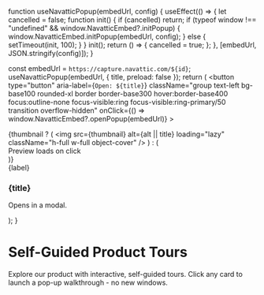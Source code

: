 
function useNavatticPopup(embedUrl, config) {
  useEffect(() => {
    let cancelled = false;
    function init() {
      if (cancelled) return;
      if (typeof window !== "undefined" && window.NavatticEmbed?.initPopup) {
        window.NavatticEmbed.initPopup(embedUrl, config);
      } else {
        setTimeout(init, 100);
      }
    }
    init();
    return () => { cancelled = true; };
  }, [embedUrl, JSON.stringify(config)]);
}

  const embedUrl = `https://capture.navattic.com/${id}`;
  useNavatticPopup(embedUrl, { title, preload: false });
  return (
    <button
      type="button"
      aria-label={`Open: ${title}`}
      className="group text-left bg-base100 rounded-xl border border-base300 hover:border-base400 focus:outline-none focus-visible:ring focus-visible:ring-primary/50 transition overflow-hidden"
      onClick={() => window.NavatticEmbed?.openPopup(embedUrl)}
    >
      <div className="aspect-video bg-base200 overflow-hidden">
        {thumbnail ? (
          <img src={thumbnail} alt={alt || title} loading="lazy" className="h-full w-full object-cover" />
        ) : (
          <div className="w-full h-full grid place-items-center text-sm text-base-content/60">Preview loads on click</div>
        )}
      </div>
      <div className="p-4">
        <div className="inline-flex items-center text-[11px] font-medium bg-warning/20 text-warning px-2 py-1 rounded">{label}</div>
        <h3 className="mt-2 text-lg font-semibold leading-snug group-hover:underline">{title}</h3>
        <p className="mt-1 text-sm text-base-content/70">Opens in a modal.</p>
      </div>
    </button>
  );
}

# Self-Guided Product Tours

Explore our product with interactive, self-guided tours. Click any card to launch a pop-up walkthrough - no new windows.

<div className="grid grid-cols-1 md:grid-cols-2 lg:grid-cols-3 gap-6">
  <DemoCard id="cmfkxwfa5000004lc8408f5wi" title="2-minute mini product tour" label="Product Overview" thumbnail="/images/navattic/mini-tour.jpg" alt="Mini product tour preview" />
  <DemoCard id="REPLACE_WITH_DEMO_ID" title="5-minute full product tour" label="Product Overview" thumbnail="/images/navattic/full-tour.jpg" alt="Full product tour preview" />
  <DemoCard id="REPLACE_WITH_DEMO_ID" title="Customizing the Lead Page" label="CRM" thumbnail="/images/navattic/lead-page.jpg" alt="Lead page customization preview" />
</div>
